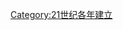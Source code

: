 {{estcat|201|7|2009|2020}}
{{Commons category|2017 establishments}}
[[Category:21世纪各年建立|Category:21世纪各年建立]]